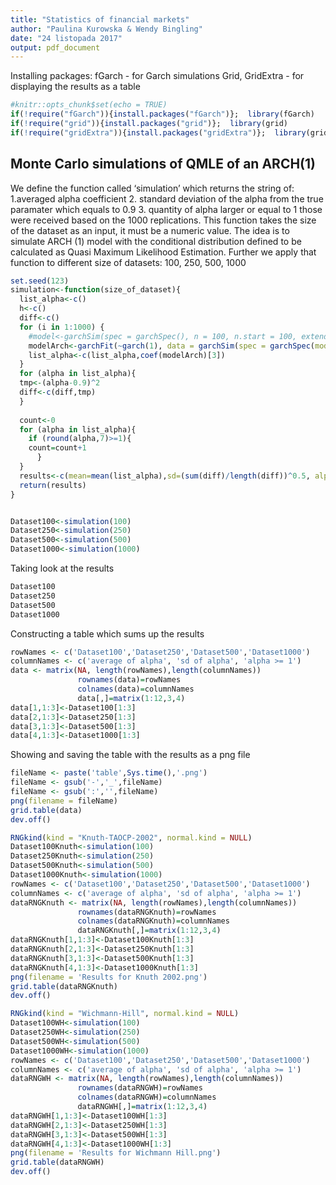 ---
title: "Statistics of financial markets"
author: "Paulina Kurowska & Wendy Bingling"
date: "24 listopada 2017"
output: pdf_document
---
Installing packages: fGarch - for Garch simulations
Grid, GridExtra - for displaying the results as a table
```{r setup, include=FALSE}
#knitr::opts_chunk$set(echo = TRUE)
if(!require("fGarch")){install.packages("fGarch")};  library(fGarch)
if(!require("grid")){install.packages("grid")};  library(grid)
if(!require("gridExtra")){install.packages("gridExtra")};  library(gridExtra)

```

## Monte Carlo simulations of QMLE of an ARCH(1)
We define the function called 'simulation' which returns the string of:
1.averaged alpha coefficient 
2. standard deviation of the alpha from the true paramater which equals to 0.9
3. quantity of alpha larger or equal to 1
 those were received based on the 1000 replications. This function takes the size of the dataset as an input, it must be a numeric value. The idea is to simulate ARCH (1) model with the conditional distribution defined to be calculated as Quasi Maximum Likelihood Estimation.
Further we apply that function to different size of datasets: 100, 250, 500, 1000

```{r}
set.seed(123)
simulation<-function(size_of_dataset){
  list_alpha<-c()
  h<-c()
  diff<-c()
  for (i in 1:1000) {
    #model<-garchSim(spec = garchSpec(), n = 100, n.start = 100, extended = FALSE)
    modelArch<-garchFit(~garch(1), data = garchSim(spec = garchSpec(model = list(alpha = 0.9, beta = 0)), n=size_of_dataset),cond.dist = "QMLE")
    list_alpha<-c(list_alpha,coef(modelArch)[3])
  }
  for (alpha in list_alpha){
  tmp<-(alpha-0.9)^2
  diff<-c(diff,tmp)
  }
  
  count<-0
  for (alpha in list_alpha){
    if (round(alpha,7)>=1){
    count=count+1
      }
  }
  results<-c(mean=mean(list_alpha),sd=(sum(diff)/length(diff))^0.5, alpha_bigger_or_equal_1=count/length(list_alpha))
  return(results)
}


Dataset100<-simulation(100)
Dataset250<-simulation(250)
Dataset500<-simulation(500)
Dataset1000<-simulation(1000)


```

Taking look at the results
```{r}
Dataset100
Dataset250
Dataset500
Dataset1000
```

Constructing a table which sums up the results

```{r}

rowNames <- c('Dataset100','Dataset250','Dataset500','Dataset1000')
columnNames <- c('average of alpha', 'sd of alpha', 'alpha >= 1')
data <- matrix(NA, length(rowNames),length(columnNames))
               rownames(data)=rowNames
               colnames(data)=columnNames
               data[,]=matrix(1:12,3,4)
data[1,1:3]<-Dataset100[1:3]
data[2,1:3]<-Dataset250[1:3]
data[3,1:3]<-Dataset500[1:3]
data[4,1:3]<-Dataset1000[1:3]

```


Showing and saving the table with the results as a png file
```{r}

fileName <- paste('table',Sys.time(),'.png')
fileName <- gsub('-','_',fileName)
fileName <- gsub(':','',fileName)
png(filename = fileName)
grid.table(data)
dev.off()
```


```{r}
RNGkind(kind = "Knuth-TAOCP-2002", normal.kind = NULL)
Dataset100Knuth<-simulation(100)
Dataset250Knuth<-simulation(250)
Dataset500Knuth<-simulation(500)
Dataset1000Knuth<-simulation(1000)
rowNames <- c('Dataset100','Dataset250','Dataset500','Dataset1000')
columnNames <- c('average of alpha', 'sd of alpha', 'alpha >= 1')
dataRNGKnuth <- matrix(NA, length(rowNames),length(columnNames))
               rownames(dataRNGKnuth)=rowNames
               colnames(dataRNGKnuth)=columnNames
               dataRNGKnuth[,]=matrix(1:12,3,4)
dataRNGKnuth[1,1:3]<-Dataset100Knuth[1:3]
dataRNGKnuth[2,1:3]<-Dataset250Knuth[1:3]
dataRNGKnuth[3,1:3]<-Dataset500Knuth[1:3]
dataRNGKnuth[4,1:3]<-Dataset1000Knuth[1:3]
png(filename = 'Results for Knuth 2002.png')
grid.table(dataRNGKnuth)
dev.off()
```


```{r}
RNGkind(kind = "Wichmann-Hill", normal.kind = NULL)
Dataset100WH<-simulation(100)
Dataset250WH<-simulation(250)
Dataset500WH<-simulation(500)
Dataset1000WH<-simulation(1000)
rowNames <- c('Dataset100','Dataset250','Dataset500','Dataset1000')
columnNames <- c('average of alpha', 'sd of alpha', 'alpha >= 1')
dataRNGWH <- matrix(NA, length(rowNames),length(columnNames))
               rownames(dataRNGWH)=rowNames
               colnames(dataRNGWH)=columnNames
               dataRNGWH[,]=matrix(1:12,3,4)
dataRNGWH[1,1:3]<-Dataset100WH[1:3]
dataRNGWH[2,1:3]<-Dataset250WH[1:3]
dataRNGWH[3,1:3]<-Dataset500WH[1:3]
dataRNGWH[4,1:3]<-Dataset1000WH[1:3]
png(filename = 'Results for Wichmann Hill.png')
grid.table(dataRNGWH)
dev.off()
```

